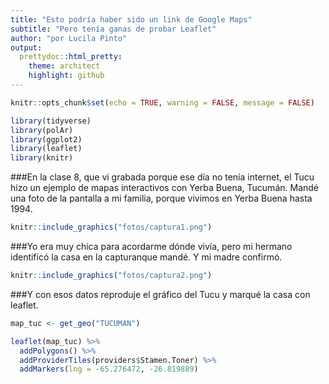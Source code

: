 ```yaml
---
title: "Esto podría haber sido un link de Google Maps"
subtitle: "Pero tenía ganas de probar Leaflet"
author: "por Lucila Pinto"
output:
  prettydoc::html_pretty:
    theme: architect
    highlight: github
---
```


```r
knitr::opts_chunk$set(echo = TRUE, warning = FALSE, message = FALSE)
```

```r
library(tidyverse)
library(polAr)
library(ggplot2)
library(leaflet)
library(knitr)

```


###En la clase 8, que vi grabada porque ese día no tenía internet, el Tucu hizo un ejemplo de mapas interactivos con Yerba Buena, Tucumán. Mandé una foto de la pantalla a mi familia, porque vivimos en Yerba Buena hasta 1994.

```r
knitr::include_graphics("fotos/captura1.png")
```

###Yo era muy chica para acordarme dónde vivía, pero mi hermano identificó la casa en la capturanque mandé. Y mi madre confirmó.

```r
knitr::include_graphics("fotos/captura2.png")
```

###Y con esos datos reproduje el gráfico del Tucu y marqué la casa con leaflet.

```r

map_tuc <- get_geo("TUCUMAN")

leaflet(map_tuc) %>%
  addPolygons() %>%
  addProviderTiles(providers$Stamen.Toner) %>%
  addMarkers(lng = -65.276472, -26.819889)

```